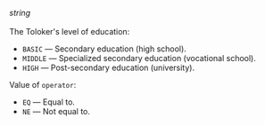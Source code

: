 _string_<br/><br/>The Toloker's level of education:

- `BASIC` — Secondary education (high school).
- `MIDDLE` — Specialized secondary education (vocational school).
- `HIGH` — Post-secondary education (university).

Value of `operator`:

- `EQ` — Equal to.
- `NE` — Not equal to.